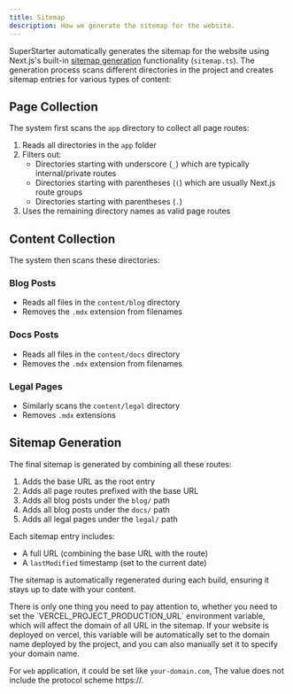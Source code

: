 ```yaml
---
title: Sitemap
description: How we generate the sitemap for the website.
---
```


SuperStarter automatically generates the sitemap for the website using Next.js's built-in [sitemap generation](https://nextjs.org/docs/app/api-reference/file-conventions/metadata/sitemap#generating-a-sitemap-using-code-js-ts) functionality (`sitemap.ts`). The generation process scans different directories in the project and creates sitemap entries for various types of content:

## Page Collection

The system first scans the `app` directory to collect all page routes:

1. Reads all directories in the `app` folder
2. Filters out:
   - Directories starting with underscore (`_`) which are typically internal/private routes
   - Directories starting with parentheses (`(`)  which are usually Next.js route groups
   - Directories starting with parentheses (`.`)  
3. Uses the remaining directory names as valid page routes

## Content Collection

The system then scans these directories:

### Blog Posts
- Reads all files in the `content/blog` directory
- Removes the `.mdx` extension from filenames

### Docs Posts
- Reads all files in the `content/docs` directory
- Removes the `.mdx` extension from filenames

### Legal Pages
- Similarly scans the `content/legal` directory
- Removes `.mdx` extensions

## Sitemap Generation

The final sitemap is generated by combining all these routes:

1. Adds the base URL as the root entry
2. Adds all page routes prefixed with the base URL
3. Adds all blog posts under the `blog/` path
4. Adds all blog posts under the `docs/` path
5. Adds all legal pages under the `legal/` path

Each sitemap entry includes:
- A full URL (combining the base URL with the route)
- A `lastModified` timestamp (set to the current date)

The sitemap is automatically regenerated during each build, ensuring it stays up to date with your content.

<Note>
There is only one thing you need to pay attention to, whether you need to set the `VERCEL_PROJECT_PRODUCTION_URL` environment variable, which will affect the domain of all URL in the sitemap. If your website is deployed on vercel, this variable will be automatically set to the domain name deployed by the project, and you can also manually set it to specify your domain name.

For `web` application, it could be set like `your-domain.com`, The value does not include the protocol scheme https://.
</Note>